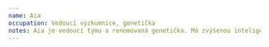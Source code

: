 ```yaml
---
name: Aia
occupation: Vedoucí výzkumnice, genetička
notes: Aia je vedoucí týmu a renomovaná genetička. Má zvýšenou inteligenci a schopnost řešit problémy, stejně jako zvýšené smysly a fyzickou sílu. Nicméně má sklon být příliš soutěživá a může být bezohledná ve svých cílech. Její skrytý talent je, že je zdatná hudebnice a má krásný zpěv.
---
```



<ActorCard
    size={props.size}
    imageUri="/LP/Aia.png"
    imagePosition="center top"
    className="not-prose drop-shadow-md print:drop-shadow-none print:filter-none"
    name={name}
    occupation={occupation}
    notes={notes}
/>
